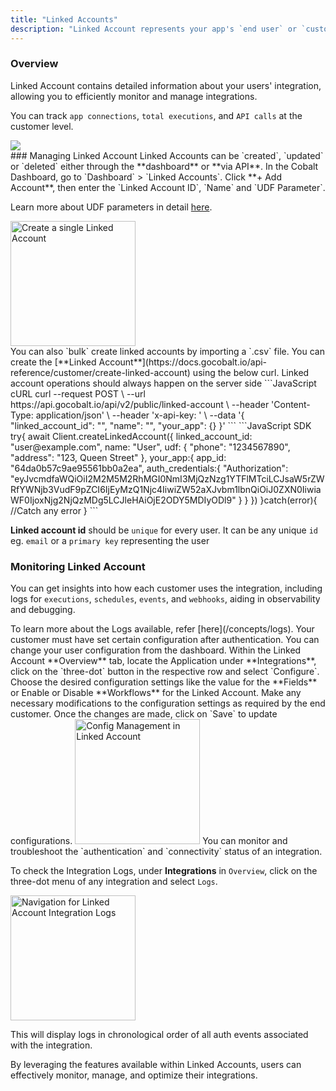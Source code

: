 ```yaml
---
title: "Linked Accounts"
description: "Linked Account represents your app's `end user` or `customer` who connects and uses **third-party apps** through your platform."
---
```


### Overview

Linked Account contains detailed information about your users' integration, allowing you to efficiently monitor and manage integrations.

You can track `app connections`, `total executions`, and `API calls` at the customer level.

<Frame>
    <img src="/images/Guides/Linked-account/Overview.png" />
</Frame>

<br/>
### Managing Linked Account
Linked Accounts can be `created`, `updated` or `deleted` either through the **dashboard** or **via API**.

<AccordionGroup>
    <Accordion title="via Cobalt Dashboard" icon="laptop">
In the Cobalt Dashboard, go to `Dashboard` > `Linked Accounts`. Click **+ Add Account**, then enter the `Linked Account ID`, `Name` and `UDF Parameter`.

<Tip>Learn more about UDF parameters in detail [here](https://docs.gocobalt.io/guides/platform/linked-account/udf).</Tip>

<Frame>
    <img height="200" src="/images/Guides/Linked-account/linked-create.png" alt="Create a single Linked Account"/>
</Frame>
<br/>
You can also `bulk` create linked accounts by importing a `.csv` file.

</Accordion>

<Accordion title="via API" icon="code">
You can create the [**Linked Account**](https://docs.gocobalt.io/api-reference/customer/create-linked-account) using the below curl.
<Note>Linked account operations should always happen on the server side</Note>

<CodeGroup>
    ```JavaScript cURL
    curl --request POST \
  --url https://api.gocobalt.io/api/v2/public/linked-account \
  --header 'Content-Type: application/json' \
  --header 'x-api-key: <api-key>' \
  --data '{
  "linked_account_id": "<string>",
  "name": "<string>",
  "your_app": {}
}'
    ```
    ```JavaScript SDK
   try{
    await Client.createLinkedAccount({
        linked_account_id: "user@example.com",
        name: "User",
        udf: {
            "phone": "1234567890",
            "address": "123, Queen Street"
        },
        your_app:{
            app_id: "64da0b57c9ae95561bb0a2ea",
            auth_credentials:{
                "Authorization": "eyJvcmdfaWQiOiI2M2M5M2RhMGI0NmI3MjQzNzg1YTFlMTciLCJsaW5rZWRfYWNjb3VudF9pZCI6IjEyMzQ1Njc4IiwiZW52aXJvbm1lbnQiOiJ0ZXN0IiwiaWF0IjoxNjg2NjQzMDg5LCJleHAiOjE2ODY5MDIyODl9"
            }
        }
    })
}catch(error){
    //Catch any error
}
    ```
</CodeGroup>
</Accordion>
  
</AccordionGroup>


<Info>**Linked account id** should be `unique` for every user. It can be any unique `id` eg. `email` or a `primary key` representing the user</Info>

### Monitoring Linked Account
You can get insights into how each customer uses the integration, including logs for `executions`, `schedules`, `events`, and `webhooks`, aiding in observability and debugging.

<Tip>
To learn more about the Logs available, refer [here](/concepts/logs).
</Tip>


<AccordionGroup>
<Accordion title=" End user app configuration">
Your customer must have set certain configuration after authentication. You can change your user configuration from the dashboard.

<Steps>
  <Step title="Navigate to Config">
    Within the Linked Account **Overview** tab, locate the Application under **Integrations**, click on the `three-dot` button in the respective row and select `Configure`.
  </Step>
  <Step title="Select Config from the Dropdown">
    Choose the desired configuration settings like the value for the **Fields** or Enable or Disable **Workflows** for the Linked Account.
  </Step>
  <Step title="Modify the Configurations and Save">
    Make any necessary modifications to the configuration settings as required by the end customer. Once the changes are made, click on `Save` to update configurations.
<img height="200" src="/images/Guides/Linked-account/linked-config.png" alt="Config Management in Linked Account"/>
  </Step>
</Steps>

</Accordion>

<Accordion title=" Integration Logs">
You can monitor and troubleshoot the `authentication` and `connectivity` status of an integration.


To check the Integration Logs, under **Integrations** in `Overview`, click on the three-dot menu of any integration and select `Logs`.

<img height="200" src="/images/Guides/Linked-account/logs-navigation.png" alt="Navigation for Linked Account Integration Logs"/>

This will display logs in chronological order of all auth events associated with the integration.


</Accordion>
</AccordionGroup>




By leveraging the features available within Linked Accounts, users can effectively monitor, manage, and optimize their integrations.